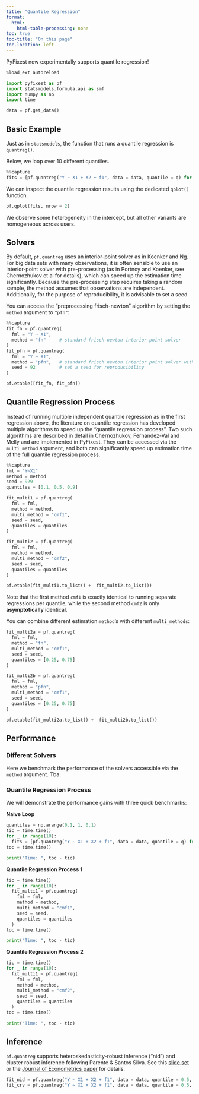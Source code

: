 ```yaml
---
title: "Quantile Regression"
format:
  html:
    html-table-processing: none
toc: true
toc-title: "On this page"
toc-location: left
---
```


PyFixest now experimentally supports quantile regression!

```python
%load_ext autoreload

import pyfixest as pf
import statsmodels.formula.api as smf
import numpy as np
import time

data = pf.get_data()
```

## Basic Example

Just as in `statsmodels`, the function that runs a quantile regression is `quantreg()`.

Below, we loop over 10 different quantiles.

```python
%%capture
fits = [pf.quantreg("Y ~ X1 + X2 + f1", data = data, quantile = q) for q in np.arange(0.1, 1, 0.1)]
```

We can inspect the quantile regression results using the dedicated `qplot()` function.

```python
pf.qplot(fits, nrow = 2)
```

We observe some heterogeneity in the intercept, but all other variants are homogeneous across users.

## Solvers

By default, `pf.quantreg` uses an interior-point solver as in Koenker and Ng. For big data sets with many observations, it is often sensible to use an interior-point solver with pre-processing (as in Portnoy and Koenker, see Chernozhukov et al for details), which can speed up the estimation time significantly. Because the pre-processing step requires taking a random sample, the method assumes that observations are independent. Additionally, for the purpose of reproducibility, it is advisable to set a seed.

You can access the "preprocessing frisch-newton" algorithm by setting the `method` argument to `"pfn"`:

```python
%%capture
fit_fn = pf.quantreg(
  fml = "Y ~ X1",
  method = "fn"     # standard frisch newton interior point solver
)
fit_pfn = pf.quantreg(
  fml = "Y ~ X1",
  method = "pfn",   # standard frisch newton interior point solver with pre-processing
  seed = 92         # set a seed for reproducibility
)

pf.etable([fit_fn, fit_pfn])
```

## Quantile Regression Process

Instead of running multiple independent quantile regression as in the first regression above, the literature on quantile regression has developed multiple algorithms to speed up the "quantile regression process". Two such algorithms are described in detail in Chernozhukov, Fernandez-Val and Melly and are implemented in PyFixest. They can be accessed via the `multi_method` argument, and both can significantly speed up estimation time of the full quantile regression process.

```python
%%capture
fml = "Y~X1"
method = method
seed = 929
quantiles = [0.1, 0.5, 0.9]

fit_multi1 = pf.quantreg(
  fml = fml,
  method = method,
  multi_method = "cmf1",
  seed = seed,
  quantiles = quantiles
)

fit_multi2 = pf.quantreg(
  fml = fml,
  method = method,
  multi_method = "cmf2",
  seed = seed,
  quantiles = quantiles
)

pf.etable(fit_multi1.to_list() +  fit_multi2.to_list())
```

Note that the first method `cmf1` is exactly identical to running separate regressions per quantile, while the second method `cmf2` is only **asymptotically** identical.

You can combine different estimation `method`'s with different `multi_methods`:

```python
fit_multi2a = pf.quantreg(
  fml = fml,
  method = "fn",
  multi_method = "cmf1",
  seed = seed,
  quantiles = [0.25, 0.75]
)

fit_multi2b = pf.quantreg(
  fml = fml,
  method = "pfn",
  multi_method = "cmf1",
  seed = seed,
  quantiles = [0.25, 0.75]
)

pf.etable(fit_multi2a.to_list() +  fit_multi2b.to_list())

```

## Performance

### Different Solvers

Here we benchmark the performance of the solvers accessible via the `method` argument. Tba.

### Quantile Regression Process

We will demonstrate the performance gains with three quick benchmarks:

**Naive Loop**

```python
quantiles = np.arange(0.1, 1, 0.1)
tic = time.time()
for _ in range(10):
  fits = [pf.quantreg("Y ~ X1 + X2 + f1", data = data, quantile = q) for q in quantiles]
toc = time.time()

print("Time: ", toc - tic)
```

**Quantile Regression Process 1**
```python
tic = time.time()
for _ in range(10):
  fit_multi1 = pf.quantreg(
    fml = fml,
    method = method,
    multi_method = "cmf1",
    seed = seed,
    quantiles = quantiles
  )
toc = time.time()

print("Time: ", toc - tic)
```

**Quantile Regression Process 2**

```python
tic = time.time()
for _ in range(10):
  fit_multi1 = pf.quantreg(
    fml = fml,
    method = method,
    multi_method = "cmf2",
    seed = seed,
    quantiles = quantiles
  )
toc = time.time()

print("Time: ", toc - tic)
```

## Inference

`pf.quantreg` supports heteroskedasticity-robust inference ("nid") and cluster robust inference following
Parente & Santos Silva. See this [slide set](https://www.stata.com/meeting/uk15/abstracts/materials/uk15_santossilva.pdf)
or the [Journal of Econometrics paper](https://repository.essex.ac.uk/8976/1/dp728.pdf) for details.

```python
fit_nid = pf.quantreg("Y ~ X1 + X2 + f1", data = data, quantile = 0.5, vcov = "nid")
fit_crv = pf.quantreg("Y ~ X1 + X2 + f1", data = data, quantile = 0.5, vcov = {"CRV1": "f1"})
```
